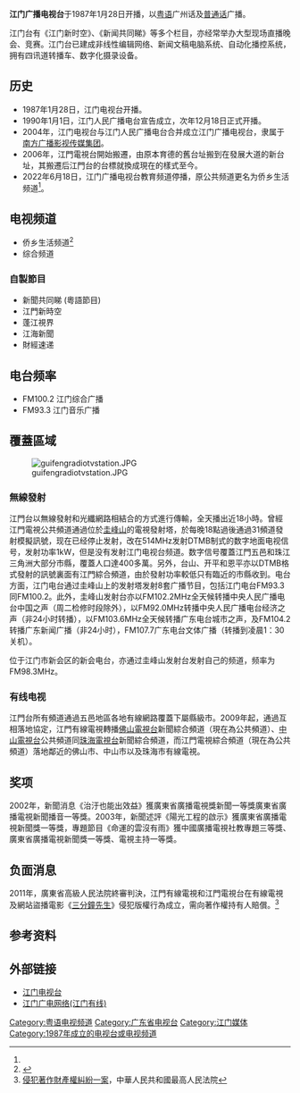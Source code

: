 {{Refimprove|time=2018-03-10T14:17:11+00:00}}
{{頻道資訊
| 頻道名稱         = 江门电视台
| 頻道圖片檔案     = Jiangmen_television.png_stations.png
| 頻道圖片尺寸     = 300px
| 頻道圖片名稱     = 
| 所屬國家         = {{PRC}}
| 總部所在         = {{CHN}}[[广东省|广东省]][[江门市|江门市]][[蓬江区|蓬江区]]发展大道新广电大楼主楼
| 播放地區         = {{PRC}}
| 開播日期         = 1987年1月28日
| 停播日期         = 
| 收視率           = 
| 收視率調查時間   = 
| 收視率資料來源   = 
| 頻道口號         = 
| 擁有者           = 江门广播电视台
| 持股者           = 
| 前頻道名稱       = 
| 被取代名稱       = 
| 集團同類頻道     = 
| 重播服務頻道     = 
| 頻道官方網站     = http://www.jmtv.cn/
| 備註             = 
|}}

'''江门广播电视台'''于1987年1月28日开播，以[[粤语|粤语]]广州话及[[普通话|普通话]]广播。

江门台有《江门新时空》、《新闻共同睇》等多个栏目，亦经常举办大型现场直播晚会、竞赛。江门台已建成非线性编辑网络、新闻文稿电脑系统、自动化播控系统，拥有四讯道转播车、数字化摄录设备。

== 历史 ==
*1987年1月28日，江门电视台开播。
*1990年1月1日，江门人民广播电台宣告成立，次年12月18日正式开播。
*2004年，江门电视台与江门人民广播电台合并成立江门广播电视台，隶属于[[南方广播影视传媒集团|南方广播影视传媒集团]]。
*2006年，江門電視台開始搬遷，由原本育德的舊台址搬到在發展大道的新台址，其搬遷后江門台的台標就換成現在的樣式至今。
*2022年6月18日，江门广播电视台教育频道停播，原公共频道更名为侨乡生活频道<ref name="qxsh" />。

== 电视频道 ==
* 侨乡生活频道<ref name="qxsh">{{Cite web |url=http://www.jmradio.com/web/jmnews/20220617/1655451995342.shtml|title=江门广播电视台官网的改版消息}}</ref>
* 综合频道
=== 自製節目 ===
* 新聞共同睇 (粵語節目)
* 江門新時空
* 蓬江視界
* 江海新聞
* 財經速递

== 电台频率 ==
* FM100.2 江门综合广播
* FM93.3 江门音乐广播

== 覆蓋區域 ==
[[File:guifengradiotvstation.JPG|right]]
=== 無線發射 ===
江門台以無線發射和光纖網路相結合的方式進行傳輸，全天播出近18小時。曾經江門電視公共頻道通過位於[[圭峰山|圭峰山]]的電視發射塔，於每晚18點過後通過31頻道發射模擬訊號，现在已经停止发射，改在514MHz发射DTMB制式的数字地面电视信号，发射功率1kW，但是没有发射江门电视台频道。数字信号覆蓋江門五邑和珠江三角洲大部分市縣，覆蓋人口達400多萬。另外，台山、开平和恩平亦以DTMB格式發射的訊號裏面有江門綜合頻道，由於發射功率較低只有臨近的市縣收到。电台方面，江门电台通过圭峰山上的发射塔发射8套广播节目，包括江门电台FM93.3同FM100.2。此外，圭峰山发射台亦以FM102.2MHz全天候转播中央人民广播电台中国之声（周二检修时段除外），以FM92.0MHz转播中央人民广播电台经济之声（非24小时转播），以FM103.6MHz全天候转播广东电台城市之声，及FM104.2转播广东新闻广播（非24小时），FM107.7广东电台文体广播（转播到凌晨1：30关机）。

位于江门市新会区的新会电台，亦通过圭峰山发射台发射自己的频道，频率为FM98.3MHz。

=== 有线电视 ===
江門台所有頻道通過五邑地區各地有線網路覆蓋下屬縣級市。2009年起，通過互相落地協定，江門有線電視轉播[[佛山電視台|佛山電視台]]新聞綜合頻道（現在為公共頻道）、[[中山電視台|中山電視台]]公共頻道同[[珠海電視台|珠海電視台]]新聞綜合頻道，而江門電視綜合頻道（現在為公共頻道）落地鄰近的佛山市、中山市以及珠海市有線電視。

== 奖项 ==
2002年，新聞消息《治汙也能出效益》獲廣東省廣播電視獎新聞一等獎廣東省廣播電視新聞播音一等獎。2003年，新聞述評《陽光工程的啟示》獲廣東省廣播電視新聞獎一等獎，專題節目《命運的雲沒有雨》獲中國廣播電視社教專題三等獎、廣東省廣播電視新聞獎一等獎、電視主持一等獎。

== 负面消息 ==
2011年，廣東省高級人民法院終審判決，江門有線電視和江門電視台在有線電視及網站盜播電影《[[三分鐘先生|三分鐘先生]]》侵犯版權行為成立，需向著作權持有人賠償。<ref>[http://ipr.court.gov.cn/gd/zzqhljq/201101/t20110117_108079.html 侵犯著作財產權糾紛一案]{{Dead link|date=2018年10月 |bot=InternetArchiveBot |fix-attempted=yes }}，中華人民共和國最高人民法院</ref>

== 参考资料 ==
{{Reflist}}

== 外部链接 ==
* [https://web.archive.org/web/20110429204641/http://www.jmtv.cn/ 江门电视台]
* [https://web.archive.org/web/20180301230231/http://www.gcable.com.cn/jm/index.shtml 江门广电网络(江门有线)]

{{广东省电视台}}
{{中国大陆电视台}}

[[Category:粤语电视频道|Category:粤语电视频道]]
[[Category:广东省电视台|Category:广东省电视台]]
[[Category:江门媒体|Category:江门媒体]]
[[Category:1987年成立的电视台或电视频道|Category:1987年成立的电视台或电视频道]]